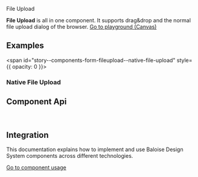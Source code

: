 
<bal-doc-banner id="story--components-form-fileupload--basic" >File Upload</bal-doc-banner>

<bal-doc-lead>
  <b>File Upload</b> is all in one component. It supports drag&drop and the normal file upload dialog of the browser.
</bal-doc-lead>

<Canvas withSource="open">
  <Story id="components-form-fileupload--basic" />
</Canvas>

<bal-doc-app>
  <bal-button-group class="mb-large" position="center">
    <a class="button is-primary" href="?path=/story/components-form-fileupload--basic">
      Go to playground (Canvas)
    </a>
    <bal-doc-code-sandbox
      framework="angular"
      template={Basic.parameters.docs.source.code}
      modules="field,file-upload"
    ></bal-doc-code-sandbox>
    <bal-doc-code-sandbox
      framework="html"
      template={Basic.parameters.docs.source.code}
      modules="field,file-upload"
    ></bal-doc-code-sandbox>
  </bal-button-group>
</bal-doc-app>

## Examples

<span id="story--components-form-fileupload--native-file-upload" style={{ opacity: 0 }}></span>

### Native File Upload

<Canvas>
  <Story id="components-form-fileupload--native-file-upload" />
</Canvas>

## Component Api

<Description markdown={readme} />

<br />

## Integration

This documentation explains how to implement and use Baloise Design System components across different technologies.

<a class="button is-primary" href="?path=/docs/development-components--page">
  Go to component usage
</a>


<Description markdown={testing} />

<bal-doc-github link="/components/form/bal-file-upload/stories/bal-file-upload.docs.mdx"></bal-doc-github>
